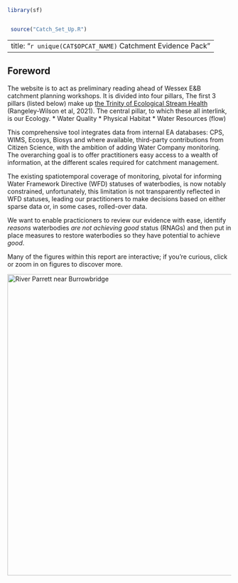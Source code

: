```r
library(sf)


 source("Catch_Set_Up.R")
```

---
title: "`r unique(CAT$OPCAT_NAME)` Catchment Evidence Pack"
---

## Foreword

The website is to act as preliminary reading ahead of Wessex E&B catchment planning workshops. It is divided into four pillars, The first 3 pillars (listed below) make up [the Trinity of Ecological Stream Health](https://catchmentbasedapproach.org/wp-content/uploads/2021/10/CaBA-CSRG-Strategy-Exec-SUMMARY-FINAL-11.10.21-Low-Res.pdf) (Rangeley-Wilson et al, 2021). The central pillar, to which these all interlink, is our Ecology.
* Water Quality
* Physical Habitat
* Water Resources (flow)

This comprehensive tool integrates data from internal EA databases: CPS, WIMS, Ecosys, Biosys and where available, third-party contributions from Citizen Science, with the ambition of adding Water Company monitoring. The overarching goal is to offer practitioners easy access to a wealth of information, at the different scales required for catchment management.

The existing spatiotemporal coverage of monitoring, pivotal for informing Water Framework Directive (WFD) statuses of waterbodies, is now notably constrained, unfortunately, this limitation is not transparently reflected in WFD statuses, leading our practitioners to make decisions based on either sparse data or, in some cases, rolled-over data. 

We want to enable practicioners to review our evidence with ease, identify *reasons* waterbodies *are not achieving good* status (RNAGs) and then put in place measures to restore waterbodies so they have potential to achieve *good*.

:::{.callout-tip}
Many of the figures within this report are interactive; if you're curious, click or zoom in on figures to discover more.
:::

[![River Parrett near Burrowbridge](https://upload.wikimedia.org/wikipedia/commons/8/87/Riverparrett.jpg){width="678"}](https://en.wikipedia.org/wiki/River_Parrett)


